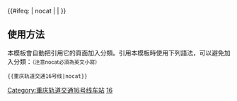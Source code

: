 {{鐵道路線| lua=1
| 模板名稱 = 重庆轨道交通16号线
| 名稱 =[[重庆轨道交通]][[重庆轨道交通16号线|16号线]]（规划中）
| 代表色 ={{重庆轨道交通标识色|16}}
| 标志=
| 铁道系统 = 重庆轨道交通
| 背景顏色 = #FFFFFF
| 車站列表 = g恒山西路g ~ g九曲河g ~ g平和路g ~ g嘉莲路g ~ g湖霞街g ~ g秦家塘g ~ g湖云路g ~ g果塘湖g ~ g宝石路g ~ g石盘河g ~ g干岚垭g ~ g跑马坪g ~ g太平桥g ~ g余家坝g ~ g后湾g ~ g石岩g ~ g龙井g
|注释=
}}<includeonly>{{#ifeq: {{{1}}} | nocat | <!--空--> | [[Category:重庆轨道交通16号线车站]] }}</includeonly><noinclude>
==使用方法==
本模板會自動把引用它的頁面加入分類。引用本模板時使用下列語法，可以避免加入分類：<small>（注意nocat必須為英文小寫）</small>
 <nowiki>{{</nowiki>重庆轨道交通16号线<nowiki>|nocat}}</nowiki>
[[Category:重慶軌道交通模板|16]]
</noinclude>